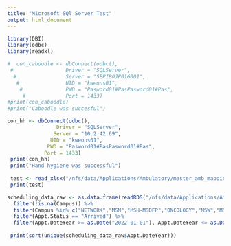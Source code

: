 ---
title: "Microsoft SQl Server Test"
output: html_document
---

```{r setup}
library(DBI)
library(odbc)
library(readxl)

#  con_caboodle <- dbConnect(odbc(),
 #                 Driver = "SQLServer",
  #                Server = "SEPIBOJP016001",
   #               UID = "kweons01",
    #              PWD = "Pasword01#PasPasword01#Pas",
     #             Port = 1433)              
#print(con_caboodle)
#print("Caboodle was succesful")
```
```{r}
con_hh <- dbConnect(odbc(),
                Driver = "SQLServer",
               Server = "10.2.42.69",
              UID = "kweons01",
             PWD = "Pasword01#PasPasword01#Pas",
            Port = 1433)     
 print(con_hh)
 print("Hand hygiene was successful")
 
 test <- read_xlsx("/nfs/data/Applications/Ambulatory/master_amb_mapping.xlsx")
 print(test)
```
```{r}
scheduling_data_raw <- as.data.frame(readRDS("/nfs/data/Applications/Ambulatory/Data_Updated/historical_data.rds")) %>%
  filter(!is.na(Campus)) %>%
  filter(Campus %in% c("NETWORK","MSM","MSH-MSDFP","ONCOLOGY","MSW","MSBI","MSUS","MSH- AMBULATORY CARE","MSDD")) %>%
  filter(Appt.Status == "Arrived") %>%
  filter(Appt.DateYear >= as.Date("2022-01-01"), Appt.DateYear <= as.Date("2022-08-01")) 
 
 print(sort(unique(scheduling_data_raw$Appt.DateYear)))
```
